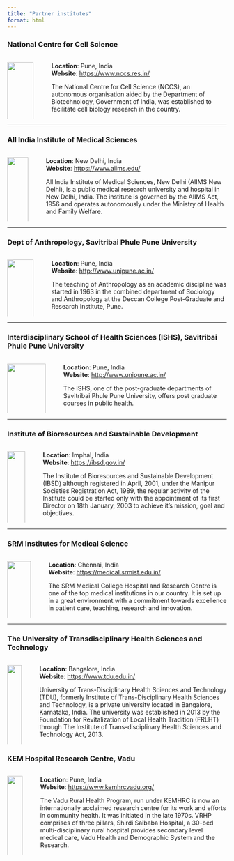 ```yaml
---
title: "Partner institutes"
format: html
---
```



### National Centre for Cell Science

::::: columns
::: {.column width="40%"}
![](img/nccs.jpeg){width="100%"}
:::

::: {.column width="60%" style="margin-left: 20px;"}
**Location**: Pune, India\
**Website**: <https://www.nccs.res.in/>

The National Centre for Cell Science (NCCS), an autonomous organisation aided by the Department of Biotechnology, Government of India, was established to facilitate cell biology research in the country.
:::
:::::

------------------------------------------------------------------------

### All India Institute of Medical Sciences

::::: columns
::: {.column width="40%"}
![](img/aiims.jpeg){width="100%"}
:::

::: {.column width="60%" style="margin-left: 20px;"}
**Location**: New Delhi, India\
**Website**: [https://www.aiims.edu/](https://www.aiims.edu/index.php/en)

All India Institute of Medical Sciences, New Delhi (AIIMS New Delhi), is a public medical research university and hospital in New Delhi, India. The institute is governed by the AIIMS Act, 1956 and operates autonomously under the Ministry of Health and Family Welfare.
:::
:::::

------------------------------------------------------------------------

### Dept of Anthropology, Savitribai Phule Pune University

::::: columns
::: {.column width="40%"}
![](img/doa_sppu.jpg){width="100%"}
:::

::: {.column width="60%" style="margin-left: 20px;"}
**Location**: Pune, India\
**Website**: [http://www.unipune.ac.in/](http://www.unipune.ac.in/dept/mental_moral_and_social_science/anthropology/default.htm)

The teaching of Anthropology as an academic discipline was started in 1963 in the combined department of Sociology and Anthropology at the Deccan College Post-Graduate and Research Institute, Pune.
:::
:::::

------------------------------------------------------------------------

### Interdisciplinary School of Health Sciences (ISHS), Savitribai Phule Pune University

::::: columns
::: {.column width="40%"}
![](img/dohs_sppu.jpeg){width="100%"}
:::

::: {.column width="60%" style="margin-left: 20px;"}
**Location**: Pune, India\
**Website**: [http://www.unipune.ac.in/](http://www.unipune.ac.in/snc/school_of_health_sciences/default.htm)

The ISHS, one of the post-graduate departments of Savitribai Phule Pune University, offers post graduate courses in public health.
:::
:::::

------------------------------------------------------------------------

### Institute of Bioresources and Sustainable Development

::::: columns
::: {.column width="40%"}
![](img/ibsd.jpeg){width="100%"}
:::

::: {.column width="60%" style="margin-left: 20px;"}
**Location**: Imphal, India\
**Website**: [https://ibsd.gov.in/](https://ibsd.gov.in/ibsd/home/index.php/index)

The Institute of Bioresources and Sustainable Development (IBSD) although registered in April, 2001, under the Manipur Societies Registration Act, 1989, the regular activity of the Institute could be started only with the appointment of its first Director on 18th January, 2003 to achieve it's mission, goal and objectives.
:::
:::::

------------------------------------------------------------------------

### SRM Institutes for Medical Science

::::: columns
::: {.column width="40%"}
![](img/srm.jpg){width="100%"}
:::

::: {.column width="60%" style="margin-left: 20px;"}
**Location**: Chennai, India\
**Website**: [https://medical.srmist.edu.in/](https://medical.srmist.edu.in/)

The SRM Medical College Hospital and Research Centre is one of the top medical institutions in our country. It is set up in a great environment with a commitment towards excellence in patient care, teaching, research and innovation.
:::
:::::

------------------------------------------------------------------------

### The University of Transdisciplinary Health Sciences and Technology

::::: columns
::: {.column width="40%"}
![](img/tdhs.jpeg){width="100%"}
:::

::: {.column width="60%" style="margin-left: 20px;"}
**Location**: Bangalore, India\
**Website**: [https://www.tdu.edu.in/](https://www.tdu.edu.in/)

University of Trans-Disciplinary Health Sciences and Technology (TDU), formerly Institute of Trans-Disciplinary Health Sciences and Technology, is a private university located in Bangalore, Karnataka, India. The university was established in 2013 by the Foundation for Revitalization of Local Health Tradition (FRLHT) through The Institute of Trans-disciplinary Health Sciences and Technology Act, 2013.
:::
:::::

### KEM Hospital Research Centre, Vadu

::::: columns
::: {.column width="40%"}
![](img/kem_vadu.jpeg){width="100%"}
:::

::: {.column width="60%" style="margin-left: 20px;"}
**Location**: Pune, India\
**Website**: [https://www.kemhrcvadu.org/](https://www.kemhrcvadu.org/)

The Vadu Rural Health Program, run under KEMHRC is now an internationally acclaimed research centre for its work and efforts in community health. It was initiated in the late 1970s. VRHP comprises of three pillars, Shirdi Saibaba Hospital, a 30-bed multi-disciplinary rural hospital provides secondary level medical care, Vadu Health and Demographic System and the Research.
:::
:::::
